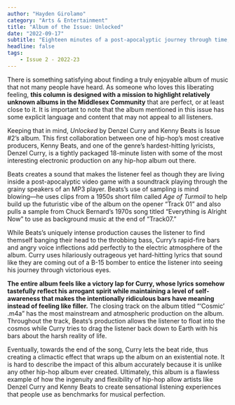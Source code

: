 ```yaml
---
author: "Hayden Girolamo"
category: "Arts & Entertainment"
title: "Album of the Issue: Unlocked"
date: "2022-09-17"
subtitle: "Eighteen minutes of a post-apocalyptic journey through time, what could go wrong?"
headline: false
tags:
    - Issue 2 - 2022-23
---
```



There is something satisfying about finding a truly enjoyable album of music that not many people have heard. As someone who loves this liberating feeling, **this column is designed with a mission to highlight relatively unknown albums in the Middlesex Community** that are perfect, or at least close to it. It is important to note that the album mentioned in this issue has some explicit language and content that may not appeal to all listeners.

Keeping that in mind, _Unlocked_ by Denzel Curry and Kenny Beats is Issue #2’s album. This first collaboration between one of hip-hop’s most creative producers, Kenny Beats, and one of the genre’s hardest-hitting lyricists, Denzel Curry, is a tightly packaged 18-minute listen with some of the most interesting electronic production on any hip-hop album out there. 

Beats creates a sound that makes the listener feel as though they are living inside a post-apocalyptic video game with a soundtrack playing through the grainy speakers of an MP3 player. Beats’s use of sampling is mind blowing––he uses clips from a 1950s short film called _Age of Turmoil_ to help build up the futuristic vibe of the album on the opener “Track 01” and also pulls a sample from Chuck Bernard’s 1970s song titled “Everything is Alright Now” to use as background music at the end of “Track07.” 

While Beats’s uniquely intense production causes the listener to find themself banging their head to the throbbing bass, Curry’s rapid-fire bars and angry voice inflections add perfectly to the electric atmosphere of the album. Curry uses hilariously outrageous yet hard-hitting lyrics that sound like they are coming out of a B-15 bomber to entice the listener into seeing his journey through victorious eyes.

**The entire album feels like a victory lap for Curry, whose lyrics somehow tastefully reflect his arrogant spirit while maintaining a level of self-awareness that makes the intentionally ridiculous bars have meaning instead of feeling like filler.** The closing track on the album titled “‘Cosmic’ .m4a” has the most mainstream and atmospheric production on the album. Throughout the track, Beats’s production allows the listener to float into the cosmos while Curry tries to drag the listener back down to Earth with his bars about the harsh reality of life.

Eventually, towards the end of the song, Curry lets the beat ride, thus creating a climactic effect that wraps up the album on an existential note. It is hard to describe the impact of this album accurately because it is unlike any other hip-hop album ever created. Ultimately, this album is a flawless example of how the ingenuity and flexibility of hip-hop allow artists like Denzel Curry and Kenny Beats to create sensational listening experiences that people use as benchmarks for musical perfection.